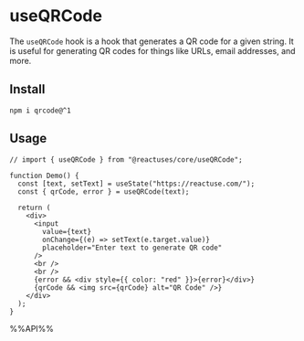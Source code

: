 # useQRCode

The `useQRCode` hook is a hook that generates a QR code for a given string. It is useful for generating QR codes for things like URLs, email addresses, and more.

## Install

```shell
npm i qrcode@^1
```

## Usage

```tsx live
// import { useQRCode } from "@reactuses/core/useQRCode";

function Demo() {
  const [text, setText] = useState("https://reactuse.com/");
  const { qrCode, error } = useQRCode(text);

  return (
    <div>
      <input
        value={text}
        onChange={(e) => setText(e.target.value)}
        placeholder="Enter text to generate QR code"
      />
      <br />
      <br />
      {error && <div style={{ color: "red" }}>{error}</div>}
      {qrCode && <img src={qrCode} alt="QR Code" />}
    </div>
  );
}

```

%%API%%
